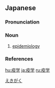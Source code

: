 ==Japanese==
{{wikipedia|lang=ja}}
{{ja-kanjitab|yomi=o|えき|がく}}

===Pronunciation===
{{ja-pron|えきがく|acc=2|acc_ref=DJR,NHK|y=ko}}

===Noun===
{{ja-noun|えきがく}}

# [[epidemiology]]

===References===
<references/>

[[Category:ja:Epidemiology|えきがく]]

[[hu:疫学]]
[[ja:疫学]]
[[ru:疫学]]